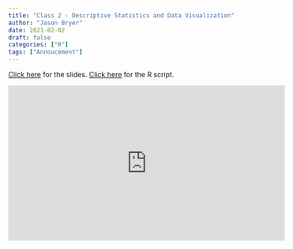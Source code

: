 ```yaml
---
title: "Class 2 - Descriptive Statistics and Data Visualization"
author: "Jason Bryer"
date: 2021-02-02
draft: false
categories: ["R"]
tags: ["Annoucement"]
---
```


[Click here](/slides/2021-02-09-Intro_to_R.html) for the slides. [Click here](https://github.com/jbryer/EPSY630Spring2021/blob/master/R/2021-02-09.R) for the R script.

<iframe width="560" height="315" src="https://www.youtube.com/embed/RNUJKKj3kL4" frameborder="0" allow="accelerometer; autoplay; clipboard-write; encrypted-media; gyroscope; picture-in-picture" allowfullscreen></iframe>
